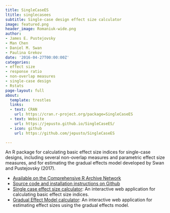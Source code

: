 ```yaml
---
title: SingleCaseES
ltitle: singlecasees
subtitle: Single-case design effect size calculator
image: featured.png
header_image: Romaniuk-wide.png
author:
- James E. Pustejovsky
- Man Chen
- Daniel M. Swan
- Paulina Grekov
date: '2016-04-27T00:00:00Z'
categories:
- effect size
- response ratio
- non-overlap measures
- single-case design
- Rstats
page-layout: full
about:
  template: trestles
  links:
  - text: CRAN
    url: https://cran.r-project.org/package=SingleCaseES
  - text: Website
    url: https://jepusto.github.io/SingleCaseES/
  - icon: github
    url: https://github.com/jepusto/SingleCaseES

---
```


An R package for calculating basic effect size indices for single-case designs, including several non-overlap measures and parametric effect size measures, and for estimating the gradual effects model developed by Swan and Pustejovsky (2017).

- [Available on the Comprehensive R Archive Network](https://CRAN.R-project.org/package=SingleCaseES)
- [Source code and installation instructions on Github](https://github.com/jepusto/SingleCaseES)
- [Single case effect size calculator](https://jepusto.shinyapps.io/SCD-effect-sizes/): An interactive web application for calculating basic effect size indices.
- [Gradual Effect Model calculator](https://jepusto.shinyapps.io/gem-scd/): An interactive web application for estimating effect sizes using the gradual effects model.


